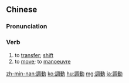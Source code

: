 {{also|调动}}
==Chinese==
{{zh-forms|s=调动}}

===Pronunciation===
{{zh-pron
|m=diàodòng
|c=diu6 dung6
|mn=xm,zz:tiāu-tōng/tw:tiàu-tōng/qz:tiāu-tǒng/qz:tiàu-tǒng
|cat=v
}}

===Verb===
{{zh-verb}}

# to [[transfer]]; [[shift]]
# to [[move]]; to [[manoeuvre]] {{gloss|especially troops}}

{{zh-cat|Intermediate}}

[[zh-min-nan:調動]]
[[ko:調動]]
[[hu:調動]]
[[mg:調動]]
[[ja:調動]]